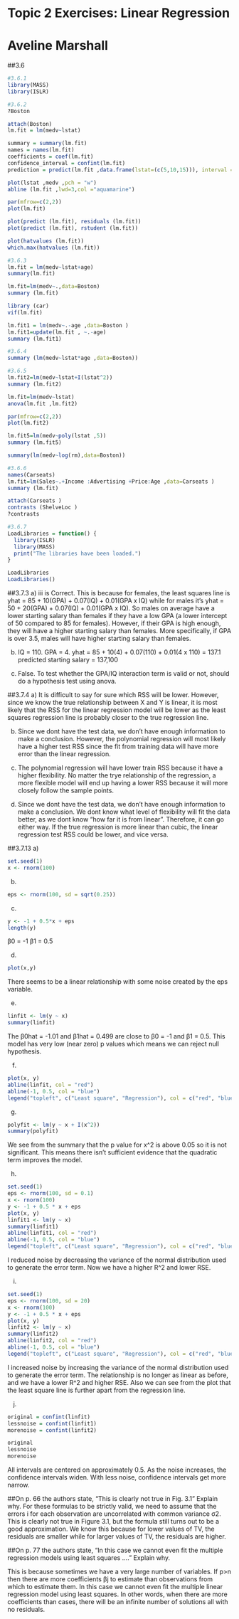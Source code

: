 # Topic 2 Exercises: Linear Regression
# Aveline Marshall


##3.6

```r
#3.6.1
library(MASS)
library(ISLR)
```

```r
#3.6.2
?Boston

attach(Boston)
lm.fit = lm(medv~lstat)

summary = summary(lm.fit)
names = names(lm.fit)
coefficients = coef(lm.fit)
confidence_interval = confint(lm.fit)
prediction = predict(lm.fit ,data.frame(lstat=(c(5,10,15))), interval ="prediction")

plot(lstat ,medv ,pch = "w")
abline (lm.fit ,lwd=3,col ="aquamarine")

par(mfrow=c(2,2))
plot(lm.fit)

plot(predict (lm.fit), residuals (lm.fit))
plot(predict (lm.fit), rstudent (lm.fit))

plot(hatvalues (lm.fit))
which.max(hatvalues (lm.fit))
```

```r
#3.6.3
lm.fit = lm(medv~lstat+age)
summary(lm.fit)

lm.fit=lm(medv~.,data=Boston)
summary (lm.fit)

library (car)
vif(lm.fit)

lm.fit1 = lm(medv~.-age ,data=Boston )
lm.fit1=update(lm.fit , ~.-age)
summary (lm.fit1)
```

```r
#3.6.4
summary (lm(medv~lstat*age ,data=Boston))
```

```r
#3.6.5
lm.fit2=lm(medv~lstat+I(lstat^2))
summary (lm.fit2)

lm.fit=lm(medv~lstat)
anova(lm.fit ,lm.fit2)

par(mfrow=c(2,2))
plot(lm.fit2)

lm.fit5=lm(medv~poly(lstat ,5))
summary (lm.fit5)

summary(lm(medv~log(rm),data=Boston))
```

```r
#3.6.6
names(Carseats)
lm.fit=lm(Sales~.+Income :Advertising +Price:Age ,data=Carseats )
summary (lm.fit)

attach(Carseats )
contrasts (ShelveLoc )
?contrasts
```

```r
#3.6.7
LoadLibraries = function() {
  library(ISLR)
  library(MASS)
  print("The libraries have been loaded.")
}

LoadLibraries
LoadLibraries()
```



##3.7.3
a) iii is Correct. This is because for females, the least squares line is yhat = 85 + 10(GPA) + 0.07(IQ) + 0.01(GPA x IQ) while for males it's yhat = 50 + 20(GPA) + 0.07(IQ) + 0.01(GPA x IQ). So males on average have a lower starting salary than females if they have a low GPA (a lower intercept of 50 compared to 85 for females). However, if their GPA is high enough, they will have a higher starting salary than females. More specifically, if GPA is over 3.5, males will have higher starting salary than females. 

b) IQ = 110. GPA = 4. 
yhat = 85 + 10(4) + 0.07(110) + 0.01(4 x 110) = 137.1
predicted starting salary = 137,100

c) False. To test whether the GPA/IQ interaction term is valid or not, should do a hypothesis test using anova. 



##3.7.4
a) It is difficult to say for sure which RSS will be lower. However, since we know the true relationship between X and Y is linear, it is most likely that the RSS for the linear regression model will be lower as the least squares regression line is probably closer to the true regression line. 

b) Since we dont have the test data, we don't have enough information to make a conclusion. However, the polynomial regression will most likely have a higher test RSS since the fit from training data will have more error than the linear regression. 

c) The polynomial regression will have lower train RSS because it have a higher flexibility. No matter the trye relationship of the regression, a more flexible model will end up having a lower RSS because it will more closely follow the sample points. 

d) Since we dont have the test data, we don't have enough information to make a conclusion. We dont know what level of flexibility will fit the data better, as we dont know "how far it is from linear". Therefore, it can go either way. If the true regression is more linear than cubic, the linear regression test RSS could be lower, and vice versa. 



##3.7.13 
a)
```r
set.seed(1)
x <- rnorm(100)
```

b)
```r
eps <- rnorm(100, sd = sqrt(0.25))
```

c)
```r
y <- -1 + 0.5*x + eps
length(y)
```
β0 = -1
β1 = 0.5

d) 
```r
plot(x,y)
```
There seems to be a linear relationship with some noise created by the eps variable. 

e) 
```r
linfit <- lm(y ~ x)
summary(linfit)
```
The β0hat = -1.01 and β1hat = 0.499 are close to β0 = -1 and β1 = 0.5. This model has very low (near zero) p values which means we can reject null hypothesis.

f) 
```r
plot(x, y)
abline(linfit, col = "red")
abline(-1, 0.5, col = "blue")
legend("topleft", c("Least square", "Regression"), col = c("red", "blue"), lty = c(1, 1))
```

g)
```r
polyfit <- lm(y ~ x + I(x^2))
summary(polyfit)
```
We see from the summary that the p value for x^2 is above 0.05 so it is not significant. This means there isn't sufficient evidence that the quadratic term improves the model.

h) 
```r
set.seed(1)
eps <- rnorm(100, sd = 0.1)
x <- rnorm(100)
y <- -1 + 0.5 * x + eps
plot(x, y)
linfit1 <- lm(y ~ x)
summary(linfit1)
abline(linfit1, col = "red")
abline(-1, 0.5, col = "blue")
legend("topleft", c("Least square", "Regression"), col = c("red", "blue"), lty = c(1, 1))
```
I reduced noise by decreasing the variance of the normal distribution used to generate the error term. Now we have a higher R^2 and lower RSE.

i) 
```r
set.seed(1)
eps <- rnorm(100, sd = 20)
x <- rnorm(100)
y <- -1 + 0.5 * x + eps
plot(x, y)
linfit2 <- lm(y ~ x)
summary(linfit2)
abline(linfit2, col = "red")
abline(-1, 0.5, col = "blue")
legend("topleft", c("Least square", "Regression"), col = c("red", "blue"), lty = c(1, 1))
```
I increased noise by increasing the variance of the normal distribution used to generate the error term. The relationship is no longer as linear as before, and we have a lower R^2 and higher RSE. Also we can see from the plot that the least square line is further apart from the regression line.

j) 
```r
original = confint(linfit)
lessnoise = confint(linfit1)
morenoise = confint(linfit2)

original
lessnoise
morenoise
```
All intervals are centered on approximately 0.5. As the noise increases, the confidence intervals widen. With less noise, confidence intervals get more narrow.



##On p. 66 the authors state, “This is clearly not true in Fig. 3.1” Explain why.
For these formulas to be strictly valid, we need to assume that the errors i for each observation are uncorrelated with common variance σ2. This is clearly not true in Figure 3.1, but the formula still turns out to be a good approximation. We know this because for lower values of TV, the residuals are smaller while for larger values of TV, the residuals are higher. 

##On p. 77 the authors state, “In this case we cannot even fit the multiple regression models using least squares ….” Explain why.

This is because sometimes we have a very large number of variables. If p>n then there are more coefficients βj to estimate than observations from which to estimate them. In this case we cannot even fit the multiple linear regression model using least squares. In other words, when there are more coefficients than cases, there will be an infinite number of solutions all with no residuals. 


